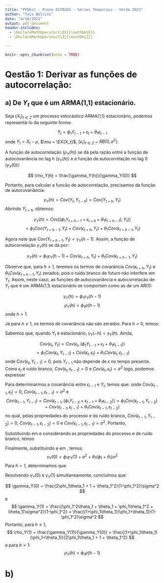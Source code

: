 ```yaml
---
title: "PPGEst - Prova EST0203 - Séries Temporais - Verão 2021"
author: "Tais Bellini"
date: "4/10/2021"
output: pdf_document
header-includes:
  - \DeclareMathOperator{\EX}{\mathbb{E}}
  - \DeclareMathOperator{\Z}{\mathbb{Z}}

---
```


```r
knitr::opts_chunk$set(echo = TRUE)
```

# Qestão 1: Derivar as funções de autocorrelação:

## a) De $Y_t$ que é um ARMA(1,1) estacionário.

Seja $\{ X_t \}_{t \in Z}$ um processo estocástico ARMA(1,1) estacionário, podemos representá-lo da seguinte forma:

$$
Y_t = \phi_1 Y_{t-1} + \epsilon_t + \theta_1 \epsilon_{t-1}
$$
onde $Y_t = X_t - \mu$, $\mu = \EX{X_t}$, $\{\epsilon_t\}_{t \in Z}$ ~ $RB(0, \sigma^2)$.

A função de autocorrelação ($\rho_Y(h)$) se dá pela razão entre a função de autocovariância no lag h ($\gamma_Y(h)$) e a função de autocorrelação no lag 0 ($\gamma_Y(0)$):

$$
\rho_Y(h) = \frac{\gamma_Y(h)}{\gamma_Y(0)}
$$

Portanto, para calcular a funcão de autocorrelação, precisamos da função de autocovariância:

$$ \gamma_Y(h) = Cov(Y_t, Y_{t-h}) = Cov(Y_{t+h}, Y_t)$$
Abrindo $Y_{t+h}$, obtemos:

$$
\gamma_Y(h) = Cov[(\phi_1 Y_{t+h-1} + \epsilon_{t+h} + \theta_1 \epsilon_{t+h-1}),Y_t)]
$$
$$
= \phi_1 Cov(Y_{t+h-1},Y_t) + Cov(\epsilon_{t+h}, Y_t) + \theta_1 Cov(\epsilon_{t+h-1}, Y_t)
$$

Agora note que $Cov(Y_{t+h-1}, Y_t) = \gamma_Y(h-1)$. Assim, a função de autocorrelação $\gamma_Y(h)$ se dá por: 

$$
\gamma_Y(h) = \phi_1 \gamma_Y(h-1) + Cov(\epsilon_{t+h}, Y_t) + \theta_1 Cov(\epsilon_{t+h-1}, Y_t)
$$

Observe que, para $h > 1$, teremos os termos de covarância $Cov(\epsilon_{t+h}, Y_t)$ e $\theta_1 Cov(\epsilon_{t+h-1}, Y_t)$ zerados, pois o ruído branco do futuro não interfere em $Y_t$. Assim, neste caso, as funções de autocovariância e autocorrelacão de $Y_t$ que é um ARMA(1,1) estacionário se comportam como as de um AR(1): 

$$
\gamma_Y(h) = \phi_1\gamma_Y(h-1)
$$
$$
\rho_Y(h) = \phi_1\rho(h-1)
$$
onde $h>1$.

Já para $h \leq 1$, os termos de covariância não são zerados. Para $h=0$, temos:

\begin{equation}
\gamma_Y(0) = \phi_1 \gamma_Y(-1) + Cov(\epsilon_t, Y_t) + \theta_1Cov(\epsilon_{t-1}, Y_t)
\label{gamma0_raw}
\end{equation}

Sabemos que, quando $Y_t$ é estacionário, $\gamma_Y(-h) = \gamma_Y(h)$. Ainda, 

$$
Cov(\epsilon_t, Y_t) = Cov(\epsilon_t, (\phi_1Y_{t-1} + \epsilon_t + \theta_1\epsilon_{t-1}))
$$
$$
= \phi_1Cov(\epsilon_t, Y_{t-1}) + Cov(\epsilon_t, \epsilon_t) + \theta_1Cov(\epsilon_t, \epsilon_{t-1})
$$
onde $Cov(\epsilon_t,Y_{t-1}) = 0$, pois $Y_{t-1}$ não depende de $\epsilon$ no tempo presente. Como $\epsilon_t$ é ruído branco, $Cov(\epsilon_t, \epsilon_{t-1})=0$ e $Cov(\epsilon_t, \epsilon_t) = \sigma^2$ logo, podemos expressar

\begin{equation}
Cov(\epsilon_t, Y_t)  = \sigma^2
\label{cov_et_yt}
\end{equation}

Para determinarmos a covariância entre $\epsilon_{t-1}$ e $Y_t$, temos que:
\begin{equation}
Cov(\epsilon_{t-1}, Y_t) = \phi_1Cov(\epsilon_{t-1}, Y_{t-1}) + Cov(\epsilon_{t-1}, \epsilon_t) + \theta_1 Cov(\epsilon_{t-1}, \epsilon_{t-1})
\label{cov_et-1_yt_raw}
\end{equation}
onde $Cov(\epsilon_{t-1}, \epsilon_t) = 0$, $Cov(\epsilon_{t-1}, \epsilon_{t-1}) = \sigma^2$ e 
$$
Cov(\epsilon_{t-1}, Y_{t-1}) = Cov(\epsilon_{t-1}, (\phi_1Y_{t-2} + \epsilon_{t-1} + \theta_1\epsilon_{t-2})) = \phi_1Cov(\epsilon_{t-1}, Y_{t-2}) + Cov(\epsilon_{t-1},\epsilon_{t-1}) + \theta_1Cov(\epsilon_{t-1}, \epsilon_{t-2})
$$
no qual, pelas propriedades do processo e do ruído branco, $Cov(\epsilon_{t-1}, Y_{t-2}) = 0$, $Cov(\epsilon_{t-1}, \epsilon_{t-2}) = 0$ e $Cov(\epsilon_{t-1},\epsilon_{t-1}) = \sigma^2$. Portanto, 
\begin{equation}
Cov(\epsilon_{t-1}, Y_{t-1}) = \sigma^2
\label{cov_etmin1_ytmin1}
\end{equation}

Substituindo \ref{cov_etmin1_ytmin1} em \ref{cov_et-1_yt_raw} e considerando as propriedades do processo e de ruído branco, temos 
\begin{equation}
Cov(\epsilon_{t-1}, Y_t) = \phi_1\sigma^2 + \theta_1\sigma^2
\label{cov_et-1_yt}
\end{equation}

Finalmente, substituindo \ref{cov_et-1_yt} e \ref{cov_et_yt} em \ref{gamma0_raw}, temos:
$$
\gamma_Y(0) = \phi_1\gamma_Y(1) + \sigma^2 + \theta_1 (\phi_1 + \theta_1)\sigma^2
$$
Para $h=1$, determinamos que:

\begin{equation}
\gamma_Y(1) = \phi_1 \gamma_Y(0) + Cov(\epsilon_{t+1}, Y_t) + \theta_1 Cov(\epsilon_{t}, Y_t) = \phi_1 \gamma_Y(0) + \theta_1\sigma^2
\label{gamma1}
\end{equation}

Resolvendo $\gamma_Y(0)$ e $\gamma_Y(1)$ simultaneamente, concluímos que:

$$
\gamma_Y(0) = \frac{2\phi_1\theta_1 + 1 + \theta_1^2}{1-\phi_1^2}\sigma^2
$$
e
$$
\gamma_Y(1) =  \frac{(\phi_1^2\theta_1 + \theta_1 + \phi_1\theta_1^2 + \theta_1)\sigma^2}{1-\phi_1^2} = \frac{(1+\phi_1\theta_1)(\phi_1+\theta_1)}{1-\phi_1^2}\sigma^2
$$
Portanto, para $h \leq 1$,
$$
\rho_Y(1) = \frac{\gamma_Y(1)}{\gamma_Y(0)} = \frac{(1+\phi_1\theta_1)(\phi_1+\theta_1)}{2\phi_1\theta_1 + 1 + \theta_1^2} 
$$
e para $h > 1$:
$$
\rho_Y(h) = \phi_1\rho(h-1)
$$

# b) 